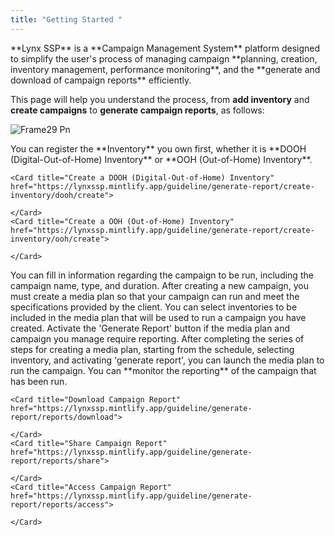 ```yaml
---
title: "Getting Started "
---
```


<p class="text-md text-justify">
**Lynx SSP** is a **Campaign Management System** platform designed to simplify the user's process of managing campaign **planning, creation, inventory management, performance monitoring**, and the **generate and download of campaign reports** efficiently.

This page will help you understand the process, from **add inventory** and **create campaigns** to **generate campaign reports**, as follows:

</p>

![Frame29 Pn](/images/Frame29.png)

<Steps>
  <Step title="Create Inventory on the Lynx SSP Platform">
    You can register the **Inventory** you own first, whether it is **DOOH (Digital-Out-of-Home) Inventory** or **OOH (Out-of-Home) Inventory**.

    <Card title="Create a DOOH (Digital-Out-of-Home) Inventory" href="https://lynxssp.mintlify.app/guideline/generate-report/create-inventory/dooh/create">
      
    </Card>
    <Card title="Create a OOH (Out-of-Home) Inventory" href="https://lynxssp.mintlify.app/guideline/generate-report/create-inventory/ooh/create">
      
    </Card>
  </Step>
  <Step title="Create Campaign">
    You can fill in information regarding the campaign to be run, including the campaign name, type, and duration.
  </Step>
  <Step title="Create Media Plan">
    After creating a new campaign, you must create a media plan so that your campaign can run and meet the specifications provided by the client.
  </Step>
  <Step title="Select Inventory for Media Plan">
    You can select inventories to be included in the media plan that will be used to run a campaign you have created.
  </Step>
  <Step title="Generate Report">
    Activate the 'Generate Report' button if the media plan and campaign you manage require reporting.
  </Step>
  <Step title="Launch Media Plan">
    After completing the series of steps for creating a media plan, starting from the schedule, selecting inventory, and activating 'generate report', you can launch the media plan to run the campaign.
  </Step>
  <Step title="Monitoring Campaign Report">
    You can **monitor the reporting** of the campaign that has been run.

    <Card title="Download Campaign Report" href="https://lynxssp.mintlify.app/guideline/generate-report/reports/download">
      
    </Card>
    <Card title="Share Campaign Report" href="https://lynxssp.mintlify.app/guideline/generate-report/reports/share">
      
    </Card>
    <Card title="Access Campaign Report" href="https://lynxssp.mintlify.app/guideline/generate-report/reports/access">
      
    </Card>
  </Step>
</Steps>